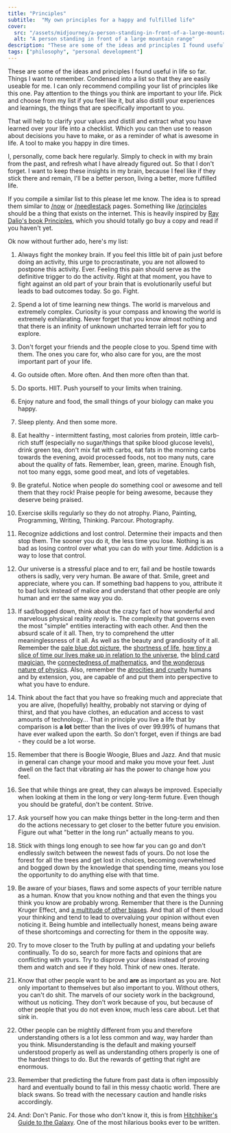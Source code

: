 ```yaml
---
title: "Principles"
subtitle:  "My own principles for a happy and fulfilled life"
cover: 
  src: "/assets/midjourney/a-person-standing-in-front-of-a-large-mountain-range.jpg"
  alt: "A person standing in front of a large mountain range"
description: "These are some of the ideas and principles I found useful in life so far. Things I want to remember. Condensed into a list so that they are easily useable for me. I can only recommend compiling your list of principles like this one. Pay attention to the things you think are important to your life. Pick and choose from my list if you feel like it, but also distill your experiences and learnings, the things that are specifically important to you."
tags: ["philosophy", "personal development"]
---
```


These are some of the ideas and principles I found useful in life so far. Things I want to remember. Condensed into a list so that they are easily useable for me. I can only recommend compiling your list of principles like this one. Pay attention to the things you think are important to your life. Pick and choose from my list if you feel like it, but also distill your experiences and learnings, the things that are specifically important to you. 

That will help to clarify your values and distill and extract what you have learned over your life into a checklist. Which you can then use to reason about decisions you have to make, or as a reminder of what is awesome in life. A tool to make you happy in dire times.  

I, personally, come back here regularly. Simply to check in with my brain from the past, and refresh what I have already figured out. So that I don't forget. I want to keep these insights in my brain, because I feel like if they stick there and remain, I'll be a better person, living a better, more fulfilled life. 

If you compile a similar list to this please let me know. The idea is to spread them similar to [/now](/now) or [/needlestack](/needlestack) pages. Something like [/principles](/principles) should be a thing that exists on the internet. This is heavily inspired by [Ray Dalio's book Principles](/booknotes/principles), which you should totally go buy a copy and read if you haven't yet. 

Ok now without further ado, here's my list: 

1. Always fight the monkey brain. If you feel this little bit of pain just before doing an activity, this urge to procrastinate, you are not allowed to postpone this activity. Ever. Feeling this pain should serve as the definitive trigger to do the activity. Right at that moment, you have to fight against an old part of your brain that is evolutionarily useful but leads to bad outcomes today. So go. Fight.


2. Spend a lot of time learning new things. The world is marvelous and extremely complex. Curiosity is your compass and knowing the world is extremely exhilarating. Never forget that you know almost nothing and that there is an infinity of unknown uncharted terrain left for you to explore. 


3. Don't forget your friends and the people close to you. Spend time with them. The ones you care for, who also care for you, are the most important part of your life. 


4. Go outside often. More often. And then more often than that. 


5. Do sports. HIIT. Push yourself to your limits when training. 


6. Enjoy nature and food, the small things of your biology can make you happy. 


7. Sleep plenty. And then some more. 


8. Eat healthy - intermittent fasting, most calories from protein, little carb-rich stuff (especially no sugar/things that spike blood glucose levels), drink green tea, don't mix fat with carbs, eat fats in the morning carbs towards the evening, avoid processed foods, not too many nuts, care about the quality of fats. Remember, lean, green, marine. Enough fish, not too many eggs, some good meat, and lots of vegetables. 


9. Be grateful. Notice when people do something cool or awesome and tell them that they rock! Praise people for being awesome, because they deserve being praised.


10. Exercise skills regularly so they do not atrophy. Piano, Painting, Programming, Writing, Thinking. Parcour. Photography.


11. Recognize addictions and lost control. Determine their impacts and then stop them. The sooner you do it, the less time you lose. Nothing is as bad as losing control over what you can do with your time. Addiction is a way to lose that control.


12. Our universe is a stressful place and to err, fail and be hostile towards others is sadly, very very human. Be aware of that. Smile, greet and appreciate, where you can. If something bad happens to you, attribute it to bad luck instead of malice and understand that other people are only human and err the same way you do.


13. If sad/bogged down, think about the crazy fact of how wonderful and marvelous physical reality *really* is. The complexity that governs even the most "simple" entities interacting with each other. And then the absurd scale of it all. Then, try to comprehend the utter meaninglessness of it all. As well as the beauty and grandiosity of it all. Remember the [pale blue dot picture](/assets/blog/pale-blue-dot.jpg), the [ shortness of life](https://waitbutwhy.com/2014/05/life-weeks.html), [how tiny a slice of time our lives make up in relation to the universe](https://www.youtube.com/watch?v=yNLdblFQqsw), the [blind card magician](https://www.youtube.com/watch?v=YVDwKxlcx-4), the [connectedness of mathematics](https://www.3blue1brown.com/lessons/hanoi-and-sierpinski), and [the wonderous nature of physics](https://www.youtube.com/watch?v=P1ww1IXRfTA).
Also, remember the [atrocities and cruelty](https://en.wikipedia.org/wiki/List_of_genocides_by_death_toll) humans and by extension, you, are capable of and put them into perspective to what you have to endure. 


15. Think about the fact that you have so freaking much and appreciate that you are alive, (hopefully) healthy, probably not starving or dying of thirst, and that you have clothes, an education and access to vast amounts of technology... That in principle you live a life that by comparison is **a lot** better than the lives of over 99.99% of humans that have ever walked upon the earth. So don't forget, even if things are bad - they could be a lot worse.


16. Remember that there is Boogie Woogie, Blues and Jazz. And that music in general can change your mood and make you move your feet. Just dwell on the fact that vibrating air has the power to change how you feel.


17. See that while things are great, they can always be improved. Especially when looking at them in the long or very long-term future. Even though you should be grateful, don't be content. Strive.


18. Ask yourself how you can make things better in the long-term and then do the actions necessary to get closer to the better future you envision. Figure out what "better in the long run" actually means to you.


19. Stick with things long enough to see how far you can go and don't endlessly switch between the newest fads of yours. Do not lose the forest for all the trees and get lost in choices, becoming overwhelmed and bogged down by the knowledge that spending time, means you lose the opportunity to do anything else with that time. 


20. Be aware of your biases, flaws and some aspects of your terrible nature as a human. Know that you know nothing and that even the things you think you know are probably wrong. Remember that there is the Dunning Kruger Effect, and [a multitude of other biases](https://upload.wikimedia.org/wikipedia/commons/6/65/Cognitive_bias_codex_en.svg). And that all of them cloud your thinking and tend to lead to overvaluing your opinion without even noticing it. Being humble and intellectually honest, means being aware of these shortcomings and correcting for them in the opposite way.


21. Try to move closer to the Truth by pulling at and updating your beliefs continually. To do so, search for more facts and opinions that are conflicting with yours. Try to disprove your ideas instead of proving them and watch and see if they hold. Think of new ones. Iterate.


22. Know that other people want to be and **are** as important as you are. Not only important to themselves but also important to you. Without others, you can't do shit. The marvels of our society work in the background, without us noticing. They don't work because of you, but because of other people that you do not even know, much less care about. Let that sink in.


23. Other people can be mightily different from you and therefore understanding others is a lot less common and way, way harder than you think. Misunderstanding is the default and making yourself understood properly as well as understanding others properly is one of the hardest things to do. But the rewards of getting that right are enormous. 


24. Remember that predicting the future from past data is often impossibly hard and eventually bound to fail in this messy chaotic world. There are black swans. So tread with the necessary caution and handle risks accordingly. 


25. And: Don't Panic. For those who don't know it, this is from [Hitchhiker's Guide to the Galaxy](/booknotes/the-hitchhikers-guide-to-the-galaxy). One of the most hilarious books ever to be written.

